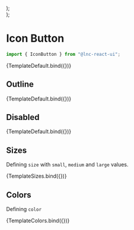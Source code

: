 
<Meta title="General/Icon Button" component={IconButton} />


  <div style={{ display: "flex", gap: "12px" }}>
    <IconButton {...args} size="small" />
    <IconButton {...args} size="medium" />
    <IconButton {...args} size="large" />
  </div>
);

  <div style={{ display: "flex", gap: "12px" }}>
    <IconButton {...args} color="primary" />
    <IconButton {...args} color="secondary" />
    <IconButton {...args} color="success" />
    <IconButton {...args} color="warning" />
    <IconButton {...args} color="danger" />
    <IconButton {...args} color="info" />
  </div>
);

# Icon Button

```jsx
import { IconButton } from "@lnc-react-ui";
```

<Canvas withSource="open">
  <Story
    name="Default"
    args={{
      icon: "plus",
    }}
  >
    {TemplateDefault.bind({})}
  </Story>
</Canvas>

<ArgsTable story="Default" />

## Outline

<Canvas withSource="open">
  <Story
    name="Outline"
    args={{
      icon: "plus",
      outline: true
    }}
  >
    {TemplateDefault.bind({})}
  </Story>
</Canvas>

## Disabled

<Canvas>
  <Story
    name="Disabled"
    args={{
      disabled: true,
      icon: "plus",
    }}
  >
    {TemplateDefault.bind({})}
  </Story>
</Canvas>

## Sizes

Defining `size` with `small`, `medium` and `large` values.

<Canvas>
  <Story
    name="Sizes"
    args={{
      icon: "save",
    }}
  >
    {TemplateSizes.bind({})}
  </Story>
</Canvas>

## Colors

Defining `color`

<Canvas>
  <Story
    name="Colors"
    args={{
      icon: "trash",
    }}
  >
    {TemplateColors.bind({})}
  </Story>
</Canvas>
